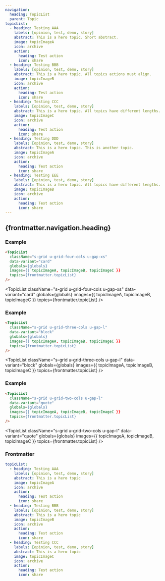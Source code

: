 ```yaml
---
navigation:
  heading: TopicList
  parent: Topic
topicList:
  - heading: Testing AAA
    labels: [opinion, test, demo, story]
    abstract: This is a hero topic. Short abstract.
    image: topicImageA
    icon: archive
    action:
      heading: Test action
      icon: share
  - heading: Testing BBB
    labels: [opinion, test, demo, story]
    abstract: This is a hero topic. All topics actions must align.
    image: topicImageB
    icon: archive
    action:
      heading: Test action
      icon: share
  - heading: Testing CCC
    labels: [opinion, test, demo, story]
    abstract: This is a hero topic. All topics have different lengths.
    image: topicImageC
    icon: archive
    action:
      heading: Test action
      icon: share
  - heading: Testing DDD
    labels: [opinion, test, demo, story]
    abstract: This is a hero topic. This is another topic.
    image: topicImageA
    icon: archive
    action:
      heading: Test action
      icon: share
  - heading: Testing EEE
    labels: [opinion, test, demo, story]
    abstract: This is a hero topic. All topics have different lengths. All topics actions must align.
    image: topicImageB
    icon: archive
    action:
      heading: Test action
      icon: share
---
```


## {frontmatter.navigation.heading}
### Example
```html
<TopicList
  className="s-grid u-grid-four-cols u-gap-xs"
  data-variant="card"
  globals={globals}
  images={{ topicImageA, topicImageB, topicImageC }}
  topics={frontmatter.topicList}
/>
```
<TopicList 
  className="s-grid u-grid-four-cols u-gap-xs"
  data-variant="card"
  globals={globals}
  images={{ topicImageA, topicImageB, topicImageC }}
  topics={frontmatter.topicList}
/>

### Example
```html
<TopicList 
  className="s-grid u-grid-three-cols u-gap-l"
  data-variant="block"
  globals={globals}
  images={{ topicImageA, topicImageB, topicImageC }}
  topics={frontmatter.topicList}
/>
```

<TopicList 
  className="s-grid u-grid-three-cols u-gap-l"
  data-variant="block"
  globals={globals}
  images={{ topicImageA, topicImageB, topicImageC }}
  topics={frontmatter.topicList}
/>

### Example
```html
<TopicList 
  className="s-grid u-grid-two-cols u-gap-l"
  data-variant="quote"
  globals={globals}
  images={{ topicImageA, topicImageB, topicImageC }}
  topics={frontmatter.topicList}
/>
```

<TopicList 
  className="s-grid u-grid-two-cols u-gap-l"
  data-variant="quote"
  globals={globals}
  images={{ topicImageA, topicImageB, topicImageC }}
  topics={frontmatter.topicList}
/>

### Frontmatter
```yaml
topicList:
  - heading: Testing AAA
    labels: [opinion, test, demo, story]
    abstract: This is a hero topic
    image: topicImageA
    icon: archive
    action:
      heading: Test action
      icon: share
  - heading: Testing BBB
    labels: [opinion, test, demo, story]
    abstract: This is a hero topic
    image: topicImageB
    icon: archive
    action:
      heading: Test action
      icon: share
  - heading: Testing CCC
    labels: [opinion, test, demo, story]
    abstract: This is a hero topic
    image: topicImageC
    icon: archive
    action:
      heading: Test action
      icon: share
```
